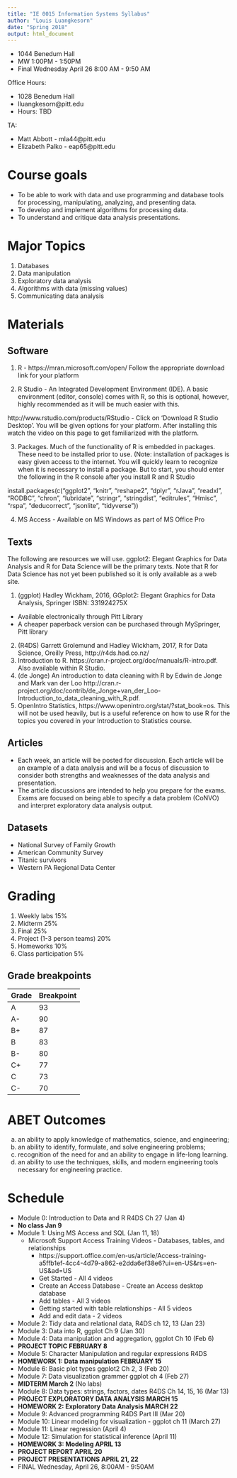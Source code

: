 ```yaml
---
title: "IE 0015 Information Systems Syllabus"
author: "Louis Luangkesorn"
date: "Spring 2018"
output: html_document
---
```


- 1044 Benedum Hall
- MW 1:00PM - 1:50PM
- Final Wednesday April 26 8:00 AM - 9:50 AM

Office Hours:

- 1028 Benedum Hall
- lluangkesorn@pitt.edu
- Hours: TBD

TA:

- Matt Abbott - mla44@pitt.edu
- Elizabeth Palko - eap65@pitt.edu

Course goals
============

- To be able to work with data and use programming and database tools for processing, manipulating, analyzing, and presenting data.
- To develop and implement algorithms for processing data.
- To understand and critique data analysis presentations.

Major Topics
==================================

1.  Databases
2.  Data manipulation
3.  Exploratory data analysis
4.  Algorithms with data (missing values)
5.  Communicating data analysis

# Materials

## Software

1.  R -  https://mran.microsoft.com/open/  Follow the appropriate download link for your platform

2.  R Studio - An Integrated Development Environment (IDE). A basic environment (editor, console) comes with R, so this is optional, however, highly recommended as it will be much easier with this.

http://www.rstudio.com/products/RStudio - Click on 'Download R Studio Desktop'.  You will be given options for your platform.  After installing this watch the video on this page to get familiarized with the platform.

3.  Packages.  Much of the functionality of R is embedded in packages.  These need to be installed prior to use. (Note: installation of packages is easy given access to the internet.  You will quickly learn to recognize when it is necessary to install a package. But to start, you should enter the following in the R console after you install R and R Studio

install.packages(c("ggplot2",  "knitr",  "reshape2",  "dplyr",  "rJava",  "readxl",  "RODBC", "chron",  "lubridate",  "stringr",  "stringdist",  "editrules",  "Hmisc",  "rspa",  "deducorrect", "jsonlite", "tidyverse"))

4.  MS Access - Available on MS Windows as part of MS Office Pro

##  Texts

The following are resources we will use.  ggplot2: Elegant Graphics for Data Analysis and R for Data Science will be the primary texts. Note that R for Data Science has not yet been published so it is only available as a web site.


1.  (ggplot) Hadley Wickham, 2016, GGplot2: Elegant Graphics for Data Analysis, Springer  ISBN: 331924275X
  - Available electronically through Pitt Library
  - A cheaper paperback version can be purchased through MySpringer, Pitt library
2.  (R4DS) Garrett Grolemund and Hadley Wickham, 2017, R for Data Science, Oreilly Press, http://r4ds.had.co.nz/
3.  Introduction to R. https://cran.r-project.org/doc/manuals/R-intro.pdf. Also available within R Studio.
4.  (de Jonge) An introduction to data cleaning with R by Edwin de Jonge and Mark van der Loo http://cran.r-project.org/doc/contrib/de_Jonge+van_der_Loo-Introduction_to_data_cleaning_with_R.pdf.
5.  OpenIntro Statistics, https://www.openintro.org/stat/?stat_book=os. This will not be used heavily, but is a useful reference on how to use R for the topics you covered in your Introduction to Statistics course.

##  Articles

-  Each week, an article will be posted for discussion.  Each article will be an example of a data analysis and will be a focus of discussion to consider both strengths and weaknesses of the data analysis and presentation.
-  The article discussions are intended to help you prepare for the exams. Exams are focused on being able to specify a data problem (CoNVO) and interpret exploratory data analysis output.


## Datasets

-  National Survey of Family Growth
-  American Community Survey
-  Titanic survivors
-  Western PA Regional Data Center

#  Grading

1.  Weekly labs               15%
2.  Midterm                   25%
3.  Final                     25%
4.  Project (1-3 person teams)  20%
5.  Homeworks                 10%
5.  Class participation       5%

## Grade breakpoints


Grade    Breakpoint
-----    ----------
A            93
A-           90
B+           87
B            83
B-           80
C+           77
C            73
C-           70


# ABET Outcomes

a. an ability to apply knowledge of mathematics, science, and engineering;
c. an ability to identify, formulate, and solve engineering problems;
i. recognition of the need for and an ability to engage in life-long learning.
k. an ability to use the techniques, skills, and modern engineering tools necessary for engineering practice.


Schedule
========

- Module 0: Introduction to Data and R R4DS Ch 27 (Jan 4)
- **No class Jan 9**
- Module 1: Using MS Access and SQL (Jan 11, 18)
  - Microsoft Support Access Training Videos - Databases, tables, and relationships
    - https://support.office.com/en-us/article/Access-training-a5ffb1ef-4cc4-4d79-a862-e2dda6ef38e6?ui=en-US&rs=en-US&ad=US
    - Get Started - All 4 videos
    - Create an Access Database - Create an Access desktop database
    - Add tables - All 3 videos
    - Getting started with table relationships - All 5 videos
    -  Add and edit data - 2 videos

- Module 2: Tidy data and relational data, R4DS ch 12, 13 (Jan 23)
- Module 3: Data into R, ggplot Ch 9 (Jan 30)
- Module 4: Data manipulation and aggregation, ggplot Ch 10 (Feb 6)
- **PROJECT TOPIC FEBRUARY 8**
- Module 5: Character Manipulation and regular expressions R4DS 
- **HOMEWORK 1: Data manipulation FEBRUARY 15**
- Module 6: Basic plot types ggplot2 Ch 2, 3 (Feb 20)
- Module 7: Data visualization grammer ggplot ch 4 (Feb 27)
- **MIDTERM March 2** (No labs)
- Module 8: Data types: strings, factors, dates R4DS Ch 14, 15, 16 (Mar 13)
- **PROJECT EXPLORATORY DATA ANALYSIS MARCH 15**
- **HOMEWORK 2: Exploratory Data Analysis MARCH 22**
- Module 9: Advanced programming R4DS Part III (Mar 20)
- Module 10: Linear modeling for visualization - ggplot ch 11 (March 27)
- Module 11: Linear regression (April 4)
- Module 12: Simulation for statistical inference (April 11)
- **HOMEWORK 3: Modeling APRIL 13**
- **PROJECT REPORT APRIL 20**
- **PROJECT PRESENTATIONS APRIL 21, 22**
- FINAL Wednesday, April 26, 8:00AM - 9:50AM
